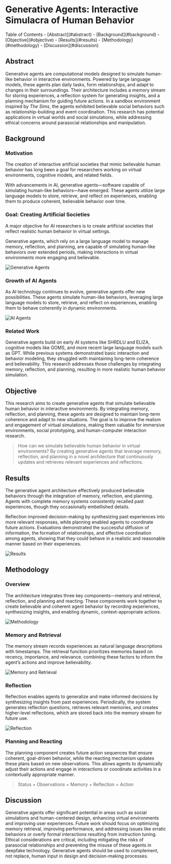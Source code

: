 # Generative Agents: Interactive Simulacra of Human Behavior

 
<Callout type="info" emoji="ℹ️" >
  Table of Contents
    - [Abstract](#abstract)
    - [Background](#background)
    - [Objective](#objective)
    - [Results](#results)
    - [Methodology](#methodology)
    - [Discussion](#discussion)
</Callout>

## Abstract
Generative agents are computational models designed to simulate human-like behavior in interactive environments. Powered by large language models, these agents plan daily tasks, form relationships, and adapt to changes in their surroundings. Their architecture includes a memory stream for storing experiences, a reflection system for generating insights, and a planning mechanism for guiding future actions. In a sandbox environment inspired by *The Sims*, the agents exhibited believable social behaviors such as relationship-building and event coordination. This research has potential applications in virtual worlds and social simulations, while addressing ethical concerns around parasocial relationships and manipulation.

## Background
### Motivation
The creation of interactive artificial societies that mimic believable human behavior has long been a goal for researchers working on virtual environments, cognitive models, and related fields. 

With advancements in AI, generative agents—software capable of simulating human-like behaviors—have emerged. These agents utilize large language models to store, retrieve, and reflect on experiences, enabling them to produce coherent, believable behavior over time.

### Goal: Creating Artificial Societies
A major objective for AI researchers is to create artificial societies that reflect realistic human behavior in virtual settings. 

Generative agents, which rely on a large language model to manage memory, reflection, and planning, are capable of simulating human-like behaviors over extended periods, making interactions in virtual environments more engaging and believable.

![Generative Agents](https://images.ctfassets.net/fxksiu7yxym3/4h1YJ7TYdeFFJBPIyYNmSX/9dfb4129b1f07e1bdf65c6794c9bd329/2023-04-10_Stanford_Generative_Agents.jpeg)

### Growth of AI Agents
As AI technology continues to evolve, generative agents offer new possibilities. These agents simulate human-like behaviors, leveraging large language models to store, retrieve, and reflect on experiences, enabling them to behave coherently in dynamic environments.

![AI Agents](https://miro.medium.com/v2/resize:fit:1072/1*Goo3Eh1Pkc2VM0X1Pr76VA.jpeg)

### Related Work
Generative agents build on early AI systems like SHRDLU and ELIZA, cognitive models like GOMS, and more recent large language models such as GPT. While previous systems demonstrated basic interaction and behavior modeling, they struggled with maintaining long-term coherence and believability. This research addresses those challenges by integrating memory, reflection, and planning, resulting in more realistic human behavior simulation.

## Objective
This research aims to create generative agents that simulate believable human behavior in interactive environments. By integrating memory, reflection, and planning, these agents are designed to maintain long-term coherence and adapt to new situations. The goal is to improve the realism and engagement of virtual simulations, making them valuable for immersive environments, social prototyping, and human-computer interaction research.

> How can we simulate believable human behavior in virtual environments? By creating generative agents that leverage memory, reflection, and planning in a novel architecture that continuously updates and retrieves relevant experiences and reflections.

## Results
The generative agent architecture effectively produced believable behaviors through the integration of memory, reflection, and planning. Agents with complete memory systems consistently recalled past experiences, though they occasionally embellished details. 

Reflection improved decision-making by synthesizing past experiences into more relevant responses, while planning enabled agents to coordinate future actions. Evaluations demonstrated the successful diffusion of information, the formation of relationships, and effective coordination among agents, showing that they could behave in a realistic and reasonable manner based on their experiences.

![Results](https://images.ctfassets.net/fxksiu7yxym3/ukbt2FAXsCICBhswX0TII/daee8307c5c9ffd81b93a6aec273a019/Screen_Shot_2023-04-10_at_10.15.46_PM.png)

## Methodology
### Overview
The architecture integrates three key components—memory and retrieval, reflection, and planning and reacting. These components work together to create believable and coherent agent behavior by recording experiences, synthesizing insights, and enabling dynamic, context-appropriate actions.

![Methodology](https://authoritypartners.com/wp-content/uploads/2024/01/carlosblog2.jpg)

### Memory and Retrieval
The memory stream records experiences as natural language descriptions with timestamps. The retrieval function prioritizes memories based on recency, importance, and relevance, combining these factors to inform the agent’s actions and improve believability.

![Memory and Retrieval](https://miro.medium.com/v2/resize:fit:1400/1*KsykVGaPzJVkdde52BOTkA.png)

### Reflection
Reflection enables agents to generalize and make informed decisions by synthesizing insights from past experiences. Periodically, the system generates reflection questions, retrieves relevant memories, and creates higher-level reflections, which are stored back into the memory stream for future use.

![Reflection](https://miro.medium.com/v2/resize:fit:1400/1*ssE308B6vHPnnSLgwWU_SA.png)

### Planning and Reacting
The planning component creates future action sequences that ensure coherent, goal-driven behavior, while the reacting mechanism updates these plans based on new observations. This allows agents to dynamically adjust their actions and engage in interactions or coordinate activities in a contextually appropriate manner.
> Status + Observations + Memory + Reflection = Action 

## Discussion
Generative agents offer significant potential in areas such as social simulations and human-centered design, enhancing virtual environments and improving user experiences. Future work should focus on optimizing memory retrieval, improving performance, and addressing issues like erratic behaviors or overly formal interactions resulting from instruction tuning. Ethical considerations are critical, including mitigating the risks of parasocial relationships and preventing the misuse of these agents in deepfake technology. Generative agents should be used to complement, not replace, human input in design and decision-making processes. 
